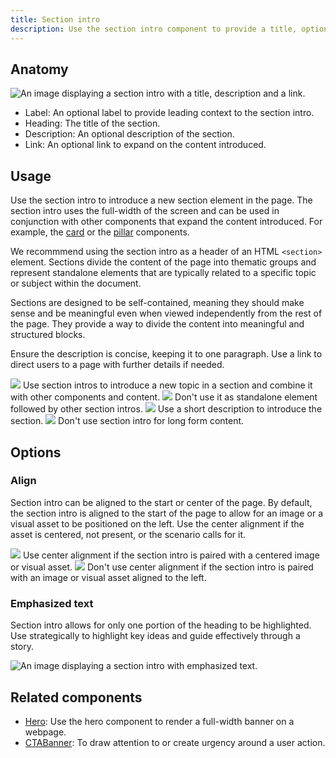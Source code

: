 ```yaml
---
title: Section intro
description: Use the section intro component to provide a title, optional description and link to a new section in the page.
---
```



## Anatomy

![An image displaying a section intro with a title, description and a link.](https://github.com/primer/brand/assets/6951037/8b973760-6ddc-441a-a36a-8c4c282bfdcf)

- Label: An optional label to provide leading context to the section intro.
- Heading: The title of the section.
- Description: An optional description of the section.
- Link: An optional link to expand on the content introduced.

## Usage

Use the section intro to introduce a new section element in the page. The section intro uses the full-width of the screen and can be used in conjunction with other components that expand the content introduced. For example, the [card](/components/Card) or the [pillar](/components/Pillar) components.

We recommmend using the section intro as a header of an HTML `<section>` element. Sections divide the content of the page into thematic groups and represent standalone elements that are typically related to a specific topic or subject within the document.

Sections are designed to be self-contained, meaning they should make sense and be meaningful even when viewed independently from the rest of the page. They provide a way to divide the content into meaningful and structured blocks.

Ensure the description is concise, keeping it to one paragraph. Use a link to direct users to a page with further details if needed.

<DoDontContainer>
  <Do>
    <img src="https://github.com/primer/brand/assets/6951037/6cfa8d47-7fe6-4ead-8c3b-d1ccf5e2fc36" />
    <Caption>
      Use section intros to introduce a new topic in a section and combine it
      with other components and content.
    </Caption>
  </Do>
  <Dont>
    <img src="https://github.com/primer/brand/assets/6951037/f9ee0d4f-5ad5-4b31-9a8c-6533cd199096" />
    <Caption>
      Don't use it as standalone element followed by other section intros.
    </Caption>
  </Dont>
</DoDontContainer>

<DoDontContainer>
  <Do>
    <img src="https://github.com/primer/design/assets/175638/f8bd5ed9-d716-40c2-aef6-33979a87784d" />
    <Caption>Use a short description to introduce the section.</Caption>
  </Do>
  <Dont>
    <img src="https://github.com/primer/design/assets/175638/c2985d40-94c0-436c-9947-6c98611a0c77" />
    <Caption>Don't use section intro for long form content.</Caption>
  </Dont>
</DoDontContainer>

## Options

### Align

Section intro can be aligned to the start or center of the page. By default, the section intro is aligned to the start of the page to allow for an image or a visual asset to be positioned on the left. Use the center alignment if the asset is centered, not present, or the scenario calls for it.

<DoDontContainer stacked>
  <Do>
    <img src="https://github.com/primer/brand/assets/6951037/06f00622-baf4-45b8-b044-b90642d837e9" />
    <Caption>
      Use center alignment if the section intro is paired with a centered image
      or visual asset.
    </Caption>
  </Do>
  <Dont>
    <img src="https://github.com/primer/brand/assets/6951037/67da7e5d-4535-4f80-bbce-b6e0a7708dee" />
    <Caption>
      Don't use center alignment if the section intro is paired with an image or
      visual asset aligned to the left.
    </Caption>
  </Dont>
</DoDontContainer>

### Emphasized text

Section intro allows for only one portion of the heading to be highlighted. Use strategically to highlight key ideas and guide effectively through a story.

![An image displaying a section intro with emphasized text.](https://github.com/primer/brand/assets/6951037/d583e4f4-7ce6-426d-be08-5afc704ac611)

## Related components

- [Hero](/components/Hero): Use the hero component to render a full-width banner on a webpage.
- [CTABanner](/components/CTABanner): To draw attention to or create urgency around a user action.
